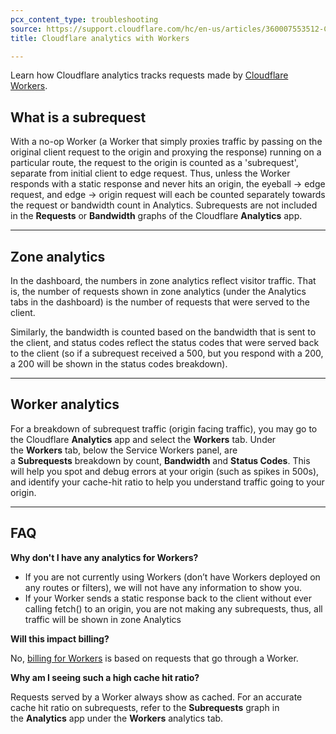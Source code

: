 ```yaml
---
pcx_content_type: troubleshooting
source: https://support.cloudflare.com/hc/en-us/articles/360007553512-Cloudflare-analytics-with-Workers
title: Cloudflare analytics with Workers

---
```


Learn how Cloudflare analytics tracks requests made by [Cloudflare Workers](/workers/).

## What is a subrequest

With a no-op Worker (a Worker that simply proxies traffic by passing on the original client request to the origin and proxying the response) running on a particular route, the request to the origin is counted as a 'subrequest', separate from initial client to edge request. Thus, unless the Worker responds with a static response and never hits an origin, the eyeball → edge request, and edge → origin request will each be counted separately towards the request or bandwidth count in Analytics. Subrequests are not included in the **Requests** or **Bandwidth** graphs of the Cloudflare **Analytics** app.

***

## Zone analytics

In the dashboard, the numbers in zone analytics reflect visitor traffic. That is, the number of requests shown in zone analytics (under the Analytics tabs in the dashboard) is the number of requests that were served to the client.

Similarly, the bandwidth is counted based on the bandwidth that is sent to the client, and status codes reflect the status codes that were served back to the client (so if a subrequest received a 500, but you respond with a 200, a 200 will be shown in the status codes breakdown).

***

## Worker analytics

For a breakdown of subrequest traffic (origin facing traffic), you may go to the Cloudflare **Analytics** app and select the **Workers** tab. Under the **Workers** tab, below the Service Workers panel, are a **Subrequests** breakdown by count, **Bandwidth** and **Status Codes**. This will help you spot and debug errors at your origin (such as spikes in 500s), and identify your cache-hit ratio to help you understand traffic going to your origin.

***

## FAQ

**Why don't I have any analytics for Workers?**

* If you are not currently using Workers (don’t have Workers deployed on any routes or filters), we will not have any information to show you.
* If your Worker sends a static response back to the client without ever calling fetch() to an origin, you are not making any subrequests, thus, all traffic will be shown in zone Analytics

**Will this impact billing?** 

No, [billing for Workers](/workers/platform/pricing/) is based on requests that go through a Worker. 

**Why am I seeing such a high cache hit ratio?**

Requests served by a Worker always show as cached. For an accurate cache hit ratio on subrequests, refer to the **Subrequests** graph in the **Analytics** app under the **Workers** analytics tab.
